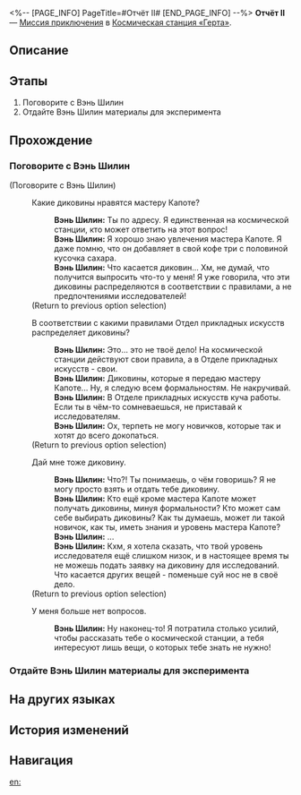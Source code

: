 <%-- [PAGE_INFO]
PageTitle=#Отчёт II#
[END_PAGE_INFO] --%>
{{Дополнить|Диалоги.}}
{{Миссия Инфобокс
|id              = 8000171
|Название        = 
|Изображение     = Миссия Отчёт II.png
|Тип             = Миссия приключения
|Событие         = 
|Глава           = 
|Условия         = 
* Завершена [[Миссия Освоения]] «[[Прошлое накроет снежной лавиной]]»
* Завершена [[Миссия приключения]] «[[Отчёт I]]»
* Достигните [[Уровень Освоения|Уровня Освоения]] 21
|Персонажи       = Вэнь Шилин; Первопроходец
|СтартЛокация    = [[Космическая станция «Герта»]] — [[Главная контрольная зона]]
|Мир             = Космическая станция «Герта»
|Предыдущая      = Отчёт I
|Следующая       = 
|Награды         = 
}}
'''Отчёт II''' — [[Миссия приключения]] в [[Космическая станция «Герта»]].

==Описание==
{{Описание|<!--официальное описание из Перекрёстка судеб-->}}

==Этапы==
# Поговорите с Вэнь Шилин
# Отдайте Вэнь Шилин материалы для эксперимента

==Прохождение==
{{Дополнить}}

===Поговорите с Вэнь Шилин===
{{Описание миссии|тип=Миссия приключения|локация=Главная контрольная зона|Вы начали работу в качестве лаборанта! Спросите Вэнь Шилин, каких материалов не хватает для эксперимента.}}
{{Диалог Начало}}


;(Поговорите с Вэнь Шилин)
:{{Диалог|Разговор}} Какие диковины нравятся мастеру Капоте?
::'''Вэнь Шилин:''' Ты {{MC|м=обратился|ж=обратилась}} по адресу. Я единственная на космической станции, кто может ответить на этот вопрос!
::'''Вэнь Шилин:''' Я хорошо знаю увлечения мастера Капоте. Я даже помню, что он добавляет в свой кофе три с половиной кусочка сахара.
::'''Вэнь Шилин:''' Что касается диковин... Хм, не думай, что получится выпросить что-то у меня! Я уже говорила, что эти диковины распределяются в соответствии с правилами, а не предпочтениями исследователей!
:;(Return to previous option selection)
:{{Диалог|Разговор}} В соответствии с какими правилами Отдел прикладных искусств распределяет диковины?
::'''Вэнь Шилин:''' Это... это не твоё дело! На космической станции действуют свои правила, а в Отделе прикладных искусств - свои.
::'''Вэнь Шилин:''' Диковины, которые я передаю мастеру Капоте... Ну, я следую всем формальностям. Не накручивай.
::'''Вэнь Шилин:''' В Отделе прикладных искусств куча работы. Если ты в чём-то сомневаешься, не приставай к исследователям.
::'''Вэнь Шилин:''' Ох, терпеть не могу новичков, которые так и хотят до всего докопаться.
:;(Return to previous option selection)
:{{Диалог|Разговор}} Дай мне тоже диковину.
::'''Вэнь Шилин:''' Что?! Ты понимаешь, о чём говоришь? Я не могу просто взять и отдать тебе диковину.
::'''Вэнь Шилин:''' Кто ещё кроме мастера Капоте может получать диковины, минуя формальности? Кто может сам себе выбирать диковины? Как ты думаешь, может ли такой новичок, как ты, иметь знания и уровень мастера Капоте?
::'''Вэнь Шилин:''' ...
::'''Вэнь Шилин:''' Кхм, я хотела сказать, что твой уровень исследователя ещё слишком низок, и в настоящее время ты не можешь подать заявку на диковину для исследований. Что касается других вещей - поменьше суй нос не в своё дело.
:;(Return to previous option selection)
:{{Диалог|Выход}} У меня больше нет вопросов.
::'''Вэнь Шилин:''' Ну наконец-то! Я потратила столько усилий, чтобы рассказать тебе о космической станции, а тебя интересуют лишь вещи, о которых тебе знать не нужно!
{{Диалог Конец}}

===Отдайте Вэнь Шилин материалы для эксперимента===
{{Описание миссии|тип=Миссия приключения|локация=Главная контрольная зона|Вэнь Шилин собрала список материалов, необходимых для эксперимента. Соберите всё и передайте ей!}}
{{Диалог Начало}}

{{Диалог Конец}}

==На других языках==
{{На других языках
|en   = Experimental Report 2
|zhs  = 实验报告•其二
|zht  = 實驗報告•其二
|ja   = 実験報告書・2
|ko   = 실험 보고서•2
|es   = Informe de experimento II
|fr   = Rapport d'expérience 2
|ru   = Отчёт II
|th   = รายงานการทดลอง 2
|vi   = Báo Cáo Thí Nghiệm 2
|de   = Experimentbericht 2
|id   = Laporan Eksperimen 2
|pt   = Relatório Experimental 2
}}

==История изменений==
{{История изменений|3.5}}

==Навигация==
{{Миссия приключения Навбокс|Глава }}

[[en:]]
